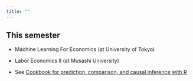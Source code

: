 ```yaml
---
title: ""
---
```


## This semester 

- Machine Learning For Economics (at University of Tokyo)

- Labor Economics II (at Musashi University)

- See [Cookbook for prediction, comparison, and causal inference with R](https://tetokawata.github.io/R_JPN/)